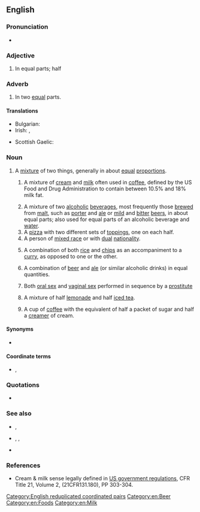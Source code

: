 {{also|half-and-half}}
==English==

===Pronunciation===
* {{audio|en|En-au-half and half.ogg|Audio (AU)}}

===Adjective===
{{en-adj|-}}

# In equal parts; half

===Adverb===
{{en-adv|-}}

# In two [[equal]] parts.

====Translations====
{{trans-top|in equal parts}}
* Bulgarian: {{t|bg|поравно}}
* Irish: {{t|ga|leath má leath}}, {{t|ga|leath is leath}}
{{trans-mid}}
* Scottish Gaelic: {{t|gd|leth mar leth}}
{{trans-bottom}}

===Noun===
{{en-noun|-}}

# A [[mixture]] of two things, generally in about [[equal]] [[proportion]]s.
## {{lb|en|US}} A mixture of [[cream]] and [[milk]] often used in [[coffee]], defined by the US Food and Drug Administration to contain between 10.5% and 18% milk fat.
## A mixture of two [[alcoholic]] [[beverage]]s, most frequently those [[brew#Verb|brewed]] from [[malt]], such as [[porter]] and [[ale]] or [[mild]] and [[bitter]] [[beer]]s, in about equal parts; also used for equal parts of an alcoholic beverage and [[water]].
## A [[pizza]] with two different sets of [[topping]]s, one on each half.
## A person of [[mixed-race|mixed race]] or with [[dual]] [[nationality]].
## {{lb|en|UK|Ireland}} A combination of both [[rice]] and [[chip]]s as an accompaniment to a [[curry]], as opposed to one or the other.
## {{lb|en|UK}} A combination of [[beer]] and [[ale]] (or similar alcoholic drinks) in equal quantities.
## {{lb|en|slang}} Both [[oral sex]] and [[vaginal sex]] performed in sequence by a [[prostitute]]
## {{lb|en|US}} A mixture of half [[lemonade]] and half [[iced tea]].
## {{lb|en|Western Canada}} A cup of [[coffee]] with the equivalent of half a packet of sugar and half a [[creamer]] of cream.

====Synonyms====
* {{sense|lemonade and iced tea}} {{l|en|Arnold Palmer}}

====Coordinate terms====
* {{sense|coffee with half a portion of cream and half a portion of sugar}} {{l|en|double double}}, {{l|en|triple triple}}

===Quotations===
* {{seeCites|en}}

===See also===
* {{l|en|fifty-fifty}}, {{l|en|go Dutch}}
* {{l|en|go halfsies}}, {{l|en|go halves}}, {{l|en|halfsies}}
* {{l|en|six of one, half a dozen of the other}}

===References===
* Cream & milk sense legally defined in [https://web.archive.org/web/20040602114017/http://vm.cfsan.fda.gov/~lrd/fcf131.html US government regulations], CFR Title 21, Volume 2, (21CFR131.180), PP 303-304.

[[Category:English reduplicated coordinated pairs]]
[[Category:en:Beer]]
[[Category:en:Foods]]
[[Category:en:Milk]]